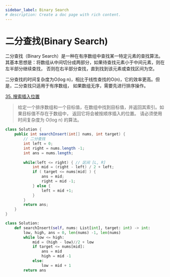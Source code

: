 ```yaml
---
sidebar_label: Binary Search 
# description: Create a doc page with rich content.
---
```


# 二分查找(Binary Search)

二分查找（Binary Search）是一种在有序数组中查找某一特定元素的查找算法。
其基本思想是：将数组从中间切分成两部分，如果待查找元素小于中间元素，则在左半部分继续查找，
否则在右半部分查找，直到找到该元素或查找区间为空。

二分查找的时间复杂度为O(log n)，相比于线性查找的O(n)，它的效率更高。但是，二分查找只适用于有序数组，
如果数组无序，需要先进行排序操作。

[35. 搜索插入位置](https://leetcode.cn/problems/search-insert-position/)
> 给定一个排序数组和一个目标值，在数组中找到目标值，并返回其索引。如果目标值不存在于数组中，
返回它将会被按顺序插入的位置。
请必须使用时间复杂度为 O(log n) 的算法。


<Tabs>
  <TabItem value="java" label="Java" default>

```java
class Solution {
    public int searchInsert(int[] nums, int target) {
        // 二分查找
        int left = 0;
        int right = nums.length -1;
        int ans = nums.length;
        
        while(left <= right) { // 区间 [L, R]
            int mid = (right - left) / 2 + left;
            if ( target <= nums[mid] ) {
                ans = mid;
                right = mid -1;
            } else {
                left = mid +1;
            }
        }
        return ans;
    }
}
```
  </TabItem>
  <TabItem value="python" label="Python">

```python
class Solution:
    def searchInsert(self, nums: List[int], target: int) -> int:
        low, high, ans = 0, len(nums) -1, len(nums)
        while low <= high:
            mid = (high - low)//2 + low
            if target <= nums[mid]:
                ans = mid
                high = mid -1
            else: 
                low = mid + 1
        return ans
```
  </TabItem>
</Tabs>